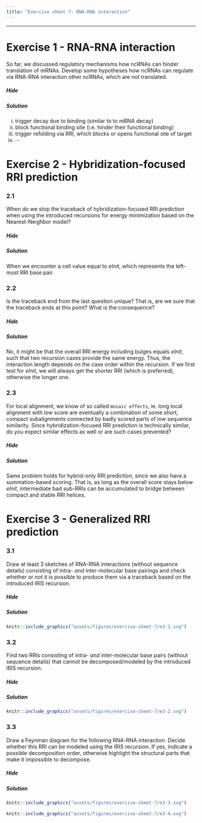 ```yaml
---
title: "Exercise sheet 7: RNA-RNA interaction"
---
```


---------------------------------

# Exercise 1 - RNA-RNA interaction

<!--- --------------------------------- -->

::: {.question data-latex=""}

So far, we discussed regulatory mechanisms how ncRNAs can hinder
translation of mRNAs. Develop some hypotheses how ncRNAs can regulate via RNA-RNA
interaction other ncRNAs, which are not translated.

:::

#### {.tabset}

##### Hide

##### Solution

::: {.answer data-latex=""}

i. trigger decay due to binding (similar to to mRNA decay)
ii. block functional binding site (i.e. hinder their functional binding)
iii. trigger refolding via RRI, which blocks or opens functional site of target
iv. $\cdots$

:::

#### {-}

<!--- --------------------------------- -->

# Exercise 2 - Hybridization-focused RRI prediction

<!--- --------------------------------- -->

### 2.1

::: {.question data-latex=""}

When do we stop the traceback of hybridization-focused RRI prediction when using the introduced recursions for energy minimization based on the Nearest-Neighbor model?

:::

#### {.tabset}

##### Hide

##### Solution

::: {.answer data-latex=""}

When we encounter a cell value equal to $eInit$, which represents the left-most RRI base pair.

:::

#### {-}

<!--- --------------------------------- -->

### 2.2

::: {.question data-latex=""}

Is the traceback end from the last question unique? That is, are we sure that the traceback ends at this point? What is the consequence?

:::

#### {.tabset}

##### Hide

##### Solution

::: {.answer data-latex=""}

No, it might be that the overall RRI energy including bulges equals $eInit$, such that two recursion cases provide the same energy.
Thus, the interaction length depends on the case order within the recursion.
If we first test for $eInit$, we will always get the shorter RRI (which is preferred), otherwise the longer one.

:::

#### {-}

<!--- --------------------------------- -->

### 2.3

::: {.question data-latex=""}

For local alignment, we know of so called `mosaic effects`, ie. long local alignment with low score are eventually a combination of some short,
compact subalignments connected by badly scored parts of low sequence similarity.
Since hybridization-focused RRI prediction is technically similar, do you expect similar effects as well or are such cases prevented?

:::

#### {.tabset}

##### Hide

##### Solution

::: {.answer data-latex=""}

Same problem holds for hybrid-only RRI prediction, since we also have a summation-based scoring.
That is, as long as the overall score stays below $eInit$, intermediate bad sub-RRIs can be accumulated to bridge between compact and stable RRI helices.

:::

#### {-}

<!--- --------------------------------- -->

# Exercise 3 - Generalized RRI prediction

<!--- --------------------------------- -->

### 3.1

::: {.question data-latex=""}

Draw at least 3 sketches of RNA-RNA interactions (without sequence details) consisting of intra- *and* inter-molecular base pairings
and check whether or not it is possible to produce them via a traceback based on the introduced IRIS recursion.

:::

#### {.tabset}

##### Hide

##### Solution

::: {.answer data-latex=""}

```r
knitr::include_graphics("assets/figures/exercise-sheet-7/e3-1.svg")
```

:::

#### {-}

<!--- --------------------------------- -->

### 3.2

::: {.question data-latex=""}

Find two RRIs consisting of intra- *and* inter-molecular base pairs (without sequence details) that cannot be decomposed/modeled by the introduced IRIS recursion.

:::

#### {.tabset}

##### Hide

##### Solution

::: {.answer data-latex=""}

```r
knitr::include_graphics("assets/figures/exercise-sheet-7/e3-2.svg")
```

:::

#### {-}

<!--- --------------------------------- -->

### 3.3

::: {.question data-latex=""}

Draw a Feynman diagram for the following RNA-RNA interaction. Decide whether this RRI can be modeled using the IRIS recursion.
If yes, indicate a possible decomposition order, otherwise highlight the structural parts that make it impossible to decompose.

:::

#### {.tabset}

##### Hide

##### Solution

::: {.answer data-latex=""}

```r
knitr::include_graphics("assets/figures/exercise-sheet-7/e3-3.svg")
```

```r
knitr::include_graphics("assets/figures/exercise-sheet-7/e3-4.svg")
```


:::

#### {-}

<!--- --------------------------------- -->

